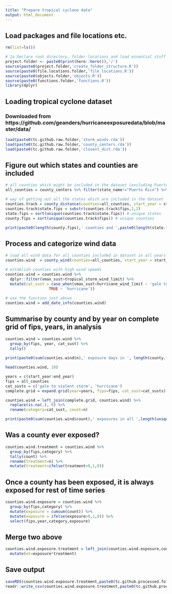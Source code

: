 ```yaml
---
title: "Prepare tropical cyclone data"
output: html_document
---
```


## Load packages and file locations etc.
```r
rm(list=ls())

# 1a Declare root directory, folder locations and load essential stuff
project.folder <- paste0(print(here::here()),'/')
source(paste0(project.folder,'create_folder_structure.R'))
source(paste0(file.locations.folder,'file_locations.R'))
source(paste0(objects.folder,'objects.R'))
source(paste0(functions.folder,'functions.R'))
library(dplyr)
```

## Loading tropical cyclone dataset
### Downloaded from https://github.com/geanders/hurricaneexposuredata/blob/master/data/
```r
load(paste0(tc.github.raw.folder,'storm_winds.rda'))
load(paste0(tc.github.raw.folder,'county_centers.rda'))
load(paste0(tc.github.raw.folder,'closest_dist.rda'))
```

## Figure out which states and counties are included
```r
# all counties which might be included in the dataset (excluding Puerto Rico for now)
all_counties = county_centers %>% filter(state_name!="Puerto Rico") %>% pull("fips")

# way of getting out all the states which are included in the dataset
counties.track = county_distance(counties=all_counties, start_year = start_year, end_year = end_year, dist_limit=1000000)
counties.track$state.fips = substr(counties.track$fips,1,2)
state.fips = sort(unique(counties.track$state.fips)) # unique states
county.fips = sort(unique(counties.track$fips)) # unique counties

print(paste0(length(county.fips),' counties and ',paste0(length(state.fips),' states in included years ',start_year,'-',end_year)))
```

## Process and categorize wind data
```r
# load all wind data for all counties included in dataset in all years included in analysis
counties.wind  = county_wind(counties=all_counties, start_year = start_year, end_year = end_year, wind_limit=0)

# establish counties with high wind speeds
counties.wind = counties.wind %>% 
  dplyr::filter(vmax_sust>tropical_storm_wind_limit) %>%
  mutate(cat_sust = case_when(vmax_sust<hurricane_wind_limit ~ 'gale to violent storm',
                   TRUE ~ 'hurricane'))
  
# use the function just above
counties.wind = add_date_info(counties.wind)
```

## Summarise by county and by year on complete grid of fips, years, in analysis
```r
counties.wind = counties.wind %>%
  group_by(fips, year, cat_sust) %>%
  tally()
  
print(paste0(sum(counties.wind$n),' exposure days in ', length(county.fips),' counties and ',paste0(length(state.fips),' states in included years ',start_year,'-',end_year)))

head(counties.wind, 10)

years = c(start_year:end_year)
fips = all_counties
cat_susts = c('gale to violent storm', 'hurricane')
complete.grid = expand.grid(year=years, fips=fips, cat_sust=cat_susts)

counties.wind = left_join(complete.grid, counties.wind) %>%
  replace(is.na(.), 0) %>%
  rename(category=cat_sust, count=n)

print(paste0(sum(counties.wind$count),' exposures in all ',length(unique(counties.wind$fips)),' counties in included years ',start_year,'-',end_year))
```

## Was a county ever exposed?
```r
counties.wind.treatment = counties.wind %>%
  group_by(fips,category) %>%
  tally(count) %>%
  rename(treatment=n) %>%
  mutate(treatment=ifelse(treatment>0,1,0))
```

## Once a county has been exposed, it is always exposed for rest of time series
```r
counties.wind.exposure = counties.wind %>%
  group_by(fips,category) %>%
  mutate(exposure = cumsum(count)) %>%
  mutate(exposure = ifelse(exposure>0,1,0)) %>%
  select(fips,year,category,exposure)
```

## Merge two above
```r
counties.wind.exposure.treatment = left_join(counties.wind.exposure,counties.wind.treatment) %>%
  mutate(et=exposure*treatment)
```

## Save output 
```r
saveRDS(counties.wind.exposure.treatment,paste0(tc.github.processed.folder,'tc_annual_county_exposure_treatment_',start_year,'_',end_year,'.rds'))
readr::write_csv(counties.wind.exposure.treatment,paste0(tc.github.processed.folder,'tc_annual_county_exposure_treatment_',start_year,'_',end_year,'.csv'))
```
